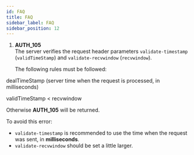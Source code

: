 ```yaml
---
id: FAQ
title: FAQ
sidebar_label: FAQ
sidebar_position: 12
---
```


1. **AUTH_105**  
   The server verifies the request header parameters `validate-timestamp` (`validTimeStamp`) and `validate-recvwindow` (`recvwindow`).

   The following rules must be followed:

dealTimeStamp (server time when the request is processed, in milliseconds)

validTimeStamp < recvwindow

Otherwise **AUTH_105** will be returned.

To avoid this error:

- `validate-timestamp` is recommended to use the time when the request was sent, in **milliseconds**.
- `validate-recvwindow` should be set a little larger.
